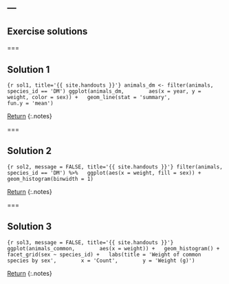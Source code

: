 ---
---

## Exercise solutions

===

## Solution 1

```{r sol1, title='{{ site.handouts }}'}
animals_dm <- filter(animals, species_id == 'DM')
ggplot(animals_dm,
       aes(x = year, y = weight, color = sex)) +
  geom_line(stat = 'summary',
            fun.y = 'mean')
```

[Return](#exercise-1)
{:.notes}

===

## Solution 2

```{r sol2, message = FALSE, title='{{ site.handouts }}'}
filter(animals, species_id == 'DM') %>%
  ggplot(aes(x = weight, fill = sex)) +         
  geom_histogram(binwidth = 1)
```

[Return](#exercise-2)
{:.notes}

===

## Solution 3

```{r sol3, message = FALSE, title='{{ site.handouts }}'}
ggplot(animals_common,
       aes(x = weight)) +
  geom_histogram() +
  facet_grid(sex ~ species_id) +
  labs(title = 'Weight of common species by sex',
       x = 'Count',
       y = 'Weight (g)')
```

[Return](#exercise-3)
{:.notes}
